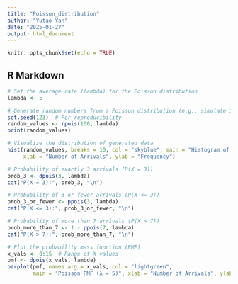 ---
title: "Poisson_distribution"
author: "Yutao Yan"
date: "2025-01-27"
output: html_document
---

```{r setup, include=FALSE}
knitr::opts_chunk$set(echo = TRUE)
```

## R Markdown
```{r}
# Set the average rate (lambda) for the Poisson distribution
lambda <- 5

# Generate random numbers from a Poisson distribution (e.g., simulate 100 observations)
set.seed(123)  # For reproducibility
random_values <- rpois(100, lambda)
print(random_values)

# Visualize the distribution of generated data
hist(random_values, breaks = 10, col = "skyblue", main = "Histogram of Poisson Distribution",
     xlab = "Number of Arrivals", ylab = "Frequency")

# Probability of exactly 3 arrivals (P(X = 3))
prob_3 <- dpois(3, lambda)
cat("P(X = 3):", prob_3, "\n")

# Probability of 3 or fewer arrivals (P(X <= 3))
prob_3_or_fewer <- ppois(3, lambda)
cat("P(X <= 3):", prob_3_or_fewer, "\n")

# Probability of more than 7 arrivals (P(X > 7))
prob_more_than_7 <- 1 - ppois(7, lambda)
cat("P(X > 7):", prob_more_than_7, "\n")

# Plot the probability mass function (PMF)
x_vals <- 0:15  # Range of X values
pmf <- dpois(x_vals, lambda)
barplot(pmf, names.arg = x_vals, col = "lightgreen", 
        main = "Poisson PMF (λ = 5)", xlab = "Number of Arrivals", ylab = "Probability")

```

